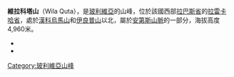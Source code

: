 {{Coord|15|46|40|S|68|33|27|W|display=title}}

'''維拉科塔山'''（Wila Quta），是[[玻利維亞|玻利維亞]]的山峰，位於該國西部[[拉巴斯省|拉巴斯省]]的[[拉雷卡哈省|拉雷卡哈省]]，處於[[漢科烏馬山|漢科烏馬山]]和[[伊良普山|伊良普山]]以北，屬於[[安第斯山脈|安第斯山脈]]的一部分，海拔高度4,960米。

*{{cite web|url=http://www.katari.org/diccionario/diccionario.php|title=Diccionario Quechua - Aymara al español|author=<!--Staff writer(s); no by-line.-->|date=|website=|publisher=katari.org|accessdate=November 6, 2014|archive-date=2017-10-07|archive-url=https://web.archive.org/web/20171007014040/http://www.katari.org/diccionario/diccionario.php|dead-url=no}}
*{{cite web|url=http://www.ine.gob.bo/publicaciones/visorPdf.aspx?Codigo=020601&tipo=1|title=Sorata|author=<!--Staff writer(s); no by-line.-->|date=|website=|publisher=INE, Bolivia|accessdate=November 6, 2014|deadurl=yes|archiveurl=https://web.archive.org/web/20141006070136/http://www.ine.gob.bo/publicaciones/visorPdf.aspx?Codigo=020601&tipo=1|archivedate=2014年10月6日}}

{{Bolivia-geo-stub}}
[[Category:玻利維亞山峰|Category:玻利維亞山峰]]